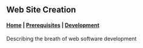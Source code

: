 
<PageTitle />

## Web Site Creation

#### [Home](/) | [Prerequisites](/Create/prerequisites) |  [Development](/Development/development)

Describing the breath of web software development
    

